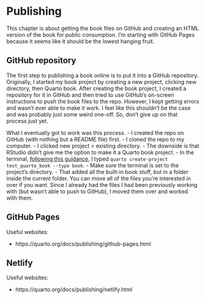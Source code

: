 # Publishing {#sec-publishing}

This chapter is about getting the book files on GitHub and creating an HTML version of the book for public consumption. I'm starting with GitHub Pages because it seems like it should be the lowest hanging fruit. 

## GitHub repository

The first step to publishing a book online is to put it into a GitHub repository. Originally, I started my book project by creating a new project, clicking new directory, then Quarto book. After creating the book project, I created a repository for it in GitHub and then tried to use GitHub's on-screen instructions to push the book files to the repo. However, I kept getting errors and wasn't ever able to make it work. I feel like this shouldn't be the case and was probably just some weird one-off. So, don't give up on that process just yet.

What I eventually got to work was this process.
- I created the repo on GitHub (with nothing but a README file) first.
- I cloned the repo to my computer. 
- I clicked new project > existing directory.
- The downside is that RStudio didn't give me the option to make it a Quarto book project.
- In the terminal, [following this guidance](https://quarto.org/docs/books/), I typed `quarto create-project test_quarto_book --type book`.
  - Make sure the terminal is set to the project's directory.
- That added all the built-in book stuff, but in a folder inside the current folder. You can move all of the files you're interested in over if you want. Since I already had the files I had been previously working with (but wasn't able to push to GitHub), I moved them over and worked with them.

## GitHub Pages

Useful websites:

- https://quarto.org/docs/publishing/github-pages.html

## Netlify

Useful websites:

- https://quarto.org/docs/publishing/netlify.html
